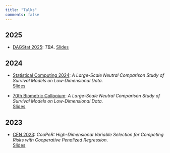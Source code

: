 ```yaml
---
title: "Talks"
comments: false
---
```


<!--
- [venue](link): *title*. [Slides](link)
-->

## 2025

- [DAGStat 2025](https://dagstat2025.de/): *TBA*. [Slides](#)

## 2024

- [Statistical Computing 2024](https://sysbio.uni-ulm.de/ocs/index.php/statcomp/statcomp2024): *A Large-Scale Neutral Comparison Study
of Survival Models on Low-Dimensional Data*.  
[Slides](https://slides.lukasburk.de/2024/07-statcomp/survbench.pdf)

- [70th Biometric Colloqium](https://www.biometrische-gesellschaft.de/termine/biometrische-kolloquien/70th-biometric-colloquium-2024-in-luebeck.html): *A Large-Scale Neutral Comparison Study
of Survival Models on Low-Dimensional Data*.  
[Slides](https://slides.lukasburk.de/2024/02-biocoll/01MAR24_Lukas_Burk.pdf)

## 2023

- [CEN 2023](https://cen2023.github.io/home/): *CooPeR: High-Dimensional Variable Selection
for Competing Risks with
Cooperative Penalized Regression*.  
[Slides](https://slides.lukasburk.de/2023/09-cooper/07SEP23_Lukas_Burk.pdf)
